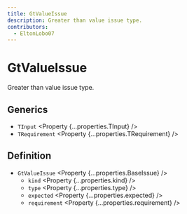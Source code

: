 ```yaml
---
title: GtValueIssue
description: Greater than value issue type.
contributors:
  - EltonLobo07
---
```



# GtValueIssue

Greater than value issue type.

## Generics

- `TInput` <Property {...properties.TInput} />
- `TRequirement` <Property {...properties.TRequirement} />

## Definition

- `GtValueIssue` <Property {...properties.BaseIssue} />
  - `kind` <Property {...properties.kind} />
  - `type` <Property {...properties.type} />
  - `expected` <Property {...properties.expected} />
  - `requirement` <Property {...properties.requirement} />
